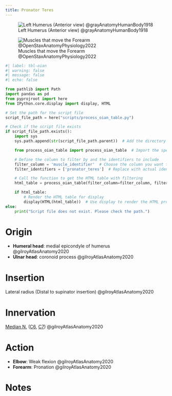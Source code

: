 ```yaml
---
title: Pronator Teres
---
```


![Left Humerus (Anterior view) @grayAnatomyHumanBody1918](/The Archive/Images/Gray anatomy 1918 images/Osteology/image207 gray1918 Left humerus. Anterior view.gif){#fig-gray1918-image207}

![Muscles that move the Forearm @OpenStaxAnatomyPhysiology2022](/The Archive/Images/OpenStax Anatomy and Physiology 2e/fig11.25 Muscles That Move the Forearm.jpeg){#fig-openstax-fig11.25}

```python
#| label: tbl-oian
#| warning: false
#| message: false
#| echo: false

from pathlib import Path
import pandas as pd
from pyprojroot import here
from IPython.core.display import display, HTML

# Set the path for the script file
script_file_path = here("scripts/process_oian_table.py")

# Check if the script file exists
if script_file_path.exists():
    import sys
    sys.path.append(str(script_file_path.parent))  # Add the directory of the script to the system path

    from process_oian_table import process_oian_table  # Import the specific function

    # Define the column to filter by and the identifiers to include
    filter_column = 'muscle_identifier'  # Choose the column you want to filter by
    filter_identifiers = ['pronator_teres']  # Replace with actual identifiers you want to include

    # Call the function to get the HTML table with filtering
    html_table = process_oian_table(filter_column=filter_column, filter_identifiers=filter_identifiers)

    if html_table:
        # Render the HTML table for display
        display(HTML(html_table))  # Use display to render the HTML properly
else:
    print("Script file does not exist. Please check the path.")

```


# Origin {#origin}

- **Humeral head**: medial epicondyle of humerus @gilroyAtlasAnatomy2020
- **Ulnar head**: coronoid process @gilroyAtlasAnatomy2020

# Insertion {#insertion}

Lateral radius (Distal to supinator insertion) @gilroyAtlasAnatomy2020 



# Innervation {#innervation}

[Median N.]({{< var ref-median-nerve.path >}}) ([C6]({{< var ref-nerve-root.c6 >}}), [C7]({{< var ref-nerve-root.c7 >}})) @gilroyAtlasAnatomy2020

# Action {#action}

- **Elbow**: Weak flexion @gilroyAtlasAnatomy2020
- **Forearm**: Pronation @gilroyAtlasAnatomy2020




# Notes
